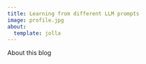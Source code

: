 ```yaml
---
title: Learning from different LLM prompts
image: profile.jpg
about:
  template: jolla
---
```


About this blog
